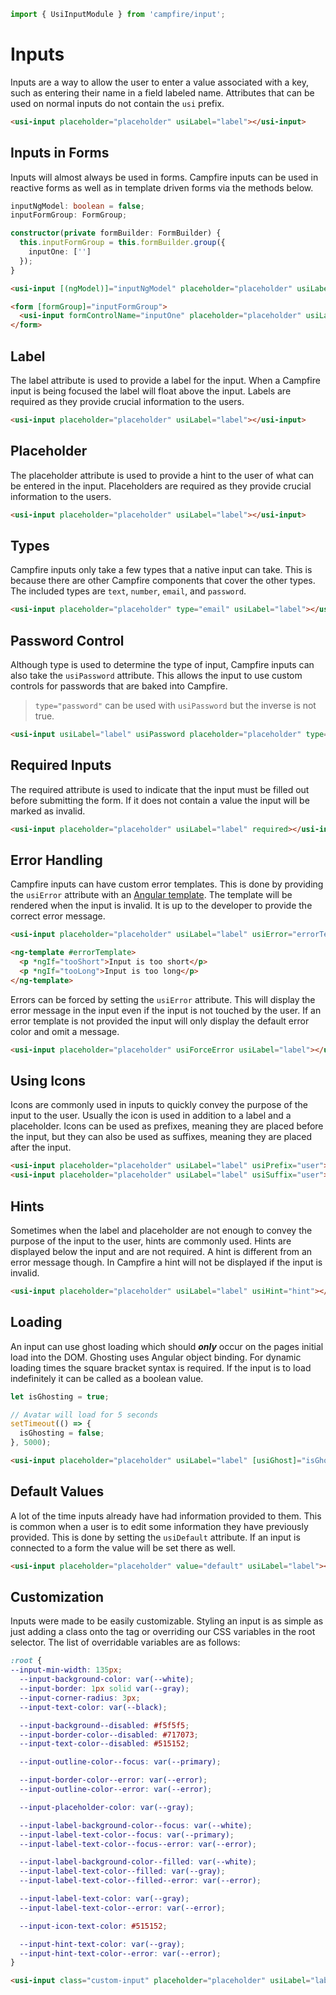 ```ts
import { UsiInputModule } from 'campfire/input';
```

# Inputs
Inputs are a way to allow the user to enter a value associated with a key, such as entering their name in a field
labeled name. Attributes that can be used on normal inputs do not contain the `usi` prefix.

```html
<usi-input placeholder="placeholder" usiLabel="label"></usi-input>
```

## Inputs in Forms
Inputs will almost always be used in forms. Campfire inputs can be used in reactive forms as well as in
template driven forms via the methods below.

```ts
inputNgModel: boolean = false;
inputFormGroup: FormGroup;

constructor(private formBuilder: FormBuilder) {
  this.inputFormGroup = this.formBuilder.group({
    inputOne: ['']
  });
}
```

```html
<usi-input [(ngModel)]="inputNgModel" placeholder="placeholder" usiLabel="label"></usi-input>

<form [formGroup]="inputFormGroup">
  <usi-input formControlName="inputOne" placeholder="placeholder" usiLabel="label"></usi-input>
</form>
```

## Label
The label attribute is used to provide a label for the input. When a Campfire input is being focused the label will float
above the input. Labels are required as they provide crucial information to the users.

```html
<usi-input placeholder="placeholder" usiLabel="label"></usi-input>
```

## Placeholder
The placeholder attribute is used to provide a hint to the user of what can be entered in the input. Placeholders are
required as they provide crucial information to the users.

```html
<usi-input placeholder="placeholder" usiLabel="label"></usi-input>
```

## Types
Campfire inputs only take a few types that a native input can take. This is because there are other Campfire components
that cover the other types. The included types are `text`, `number`, `email`, and `password`.

```html
<usi-input placeholder="placeholder" type="email" usiLabel="label"></usi-input>
```

## Password Control
Although type is used to determine the type of input, Campfire inputs can also take the `usiPassword` attribute. This
allows the input to use custom controls for passwords that are baked into Campfire.

> `type="password"` can be used with `usiPassword` but the inverse is not true.

```html
<usi-input usiLabel="label" usiPassword placeholder="placeholder" type="password"></usi-input>
```

## Required Inputs
The required attribute is used to indicate that the input must be filled out before submitting the form. If it does not
contain a value the input will be marked as invalid.

```html
<usi-input placeholder="placeholder" usiLabel="label" required></usi-input>
```

## Error Handling
Campfire inputs can have custom error templates. This is done by providing the `usiError` attribute with an
[Angular template](https://angular.io/api/core/ng-template). The template will be rendered when the input is invalid.
It is up to the developer to provide the correct error message.

```html
<usi-input placeholder="placeholder" usiLabel="label" usiError="errorTemplate"></usi-input>

<ng-template #errorTemplate>
  <p *ngIf="tooShort">Input is too short</p>
  <p *ngIf="tooLong">Input is too long</p>
</ng-template>
```

Errors can be forced by setting the `usiError` attribute. This will display the error message in the input even if the
input is not touched by the user. If an error template is not provided the input will only display the default error
color and omit a message.

```html
<usi-input placeholder="placeholder" usiForceError usiLabel="label"></usi-input>
```

## Using Icons
Icons are commonly used in inputs to quickly convey the purpose of the input to the user. Usually the icon is used in
addition to a label and a placeholder. Icons can be used as prefixes, meaning they are placed before the input, but they
can also be used as suffixes, meaning they are placed after the input.

```html
<usi-input placeholder="placeholder" usiLabel="label" usiPrefix="user"></usi-input>
<usi-input placeholder="placeholder" usiLabel="label" usiSuffix="user"></usi-input>
```

## Hints
Sometimes when the label and placeholder are not enough to convey the purpose of the input to the user, hints are
commonly used. Hints are displayed below the input and are not required. A hint is different from an error message though.
In Campfire a hint will not be displayed if the input is invalid.

```html
<usi-input placeholder="placeholder" usiLabel="label" usiHint="hint"></usi-input>
```

## Loading
An input can use ghost loading which should ***only*** occur on the pages initial load into the DOM. Ghosting uses
Angular object binding. For dynamic loading times the square bracket syntax is required. If the input is to load
indefinitely it can be called as a boolean value.

```ts
let isGhosting = true;

// Avatar will load for 5 seconds
setTimeout(() => {
  isGhosting = false;
}, 5000);
```

```html
<usi-input placeholder="placeholder" usiLabel="label" [usiGhost]="isGhosting"></usi-input>
```

## Default Values
A lot of the time inputs already have had information provided to them. This is common when a user is to edit some
information they have previously provided. This is done by setting the `usiDefault` attribute. If an input is connected
to a form the value will be set there as well.

```html
<usi-input placeholder="placeholder" value="default" usiLabel="label"></usi-input>
```

## Customization
Inputs were made to be easily customizable. Styling an input is as simple as just adding a class onto the tag or
overriding our CSS variables in the root selector. The list of overridable variables are as follows:

```css
:root {
--input-min-width: 135px;
  --input-background-color: var(--white);
  --input-border: 1px solid var(--gray);
  --input-corner-radius: 3px;
  --input-text-color: var(--black);

  --input-background--disabled: #f5f5f5;
  --input-border-color--disabled: #717073;
  --input-text-color--disabled: #515152;

  --input-outline-color--focus: var(--primary);

  --input-border-color--error: var(--error);
  --input-outline-color--error: var(--error);

  --input-placeholder-color: var(--gray);

  --input-label-background-color--focus: var(--white);
  --input-label-text-color--focus: var(--primary);
  --input-label-text-color--focus--error: var(--error);

  --input-label-background-color--filled: var(--white);
  --input-label-text-color--filled: var(--gray);
  --input-label-text-color--filled--error: var(--error);

  --input-label-text-color: var(--gray);
  --input-label-text-color--error: var(--error);

  --input-icon-text-color: #515152;

  --input-hint-text-color: var(--gray);
  --input-hint-text-color--error: var(--error);
}
```

```html
<usi-input class="custom-input" placeholder="placeholder" usiLabel="label"></usi-input>
```
